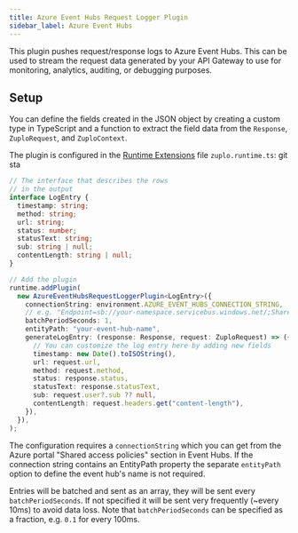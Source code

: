 ```yaml
---
title: Azure Event Hubs Request Logger Plugin
sidebar_label: Azure Event Hubs
---
```


This plugin pushes request/response logs to Azure Event Hubs. This can be used
to stream the request data generated by your API Gateway to use for monitoring,
analytics, auditing, or debugging purposes.

<EnterpriseFeature name="Custom logging" />

## Setup

You can define the fields created in the JSON object by creating a custom type
in TypeScript and a function to extract the field data from the `Response`,
`ZuploRequest`, and `ZuploContext`.

The plugin is configured in the
[Runtime Extensions](../programmable-api/runtime-extensions.mdx) file
`zuplo.runtime.ts`: git sta

```ts title="modules/zuplo.runtime.ts"
// The interface that describes the rows
// in the output
interface LogEntry {
  timestamp: string;
  method: string;
  url: string;
  status: number;
  statusText: string;
  sub: string | null;
  contentLength: string | null;
}

// Add the plugin
runtime.addPlugin(
  new AzureEventHubsRequestLoggerPlugin<LogEntry>({
    connectionString: environment.AZURE_EVENT_HUBS_CONNECTION_STRING,
    // e.g. "Endpoint=sb://your-namespace.servicebus.windows.net/;SharedAccessKeyName=key-name;SharedAccessKey=YOUR_SHARED_ACCESS_KEY"
    batchPeriodSeconds: 1,
    entityPath: "your-event-hub-name",
    generateLogEntry: (response: Response, request: ZuploRequest) => ({
      // You can customize the log entry here by adding new fields
      timestamp: new Date().toISOString(),
      url: request.url,
      method: request.method,
      status: response.status,
      statusText: response.statusText,
      sub: request.user?.sub ?? null,
      contentLength: request.headers.get("content-length"),
    }),
  }),
);
```

The configuration requires a `connectionString` which you can get from the Azure
portal "Shared access policies" section in Event Hubs. If the connection string
contains an EntityPath property the separate `entityPath` option to define the
event hub's name is not required.

Entries will be batched and sent as an array, they will be sent every
`batchPeriodSeconds`. If not specified it will be sent very frequently (~every
10ms) to avoid data loss. Note that `batchPeriodSeconds` can be specified as a
fraction, e.g. `0.1` for every 100ms.
